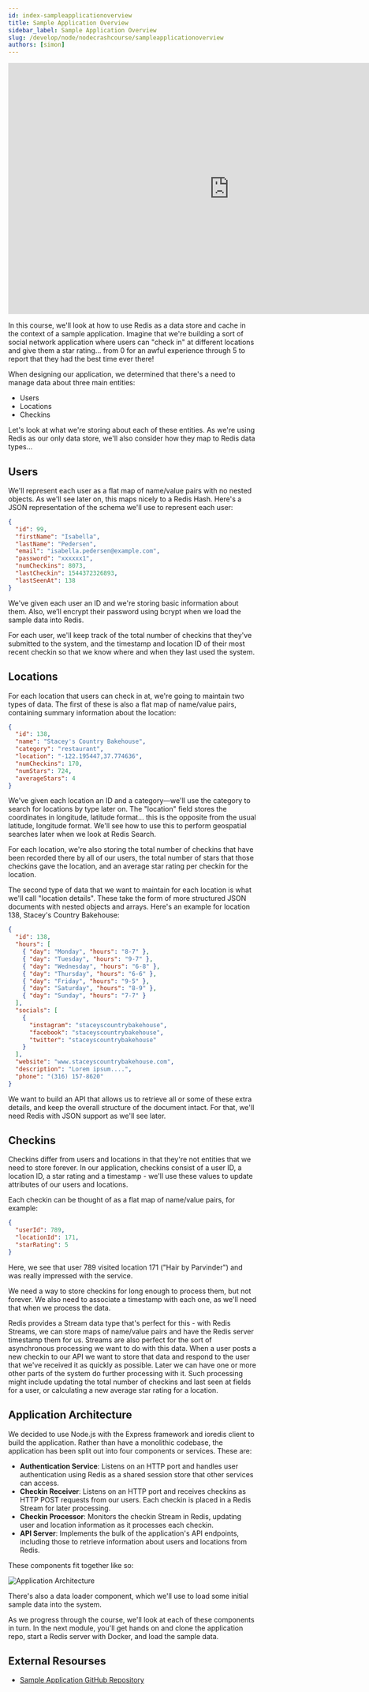 ```yaml
---
id: index-sampleapplicationoverview
title: Sample Application Overview
sidebar_label: Sample Application Overview
slug: /develop/node/nodecrashcourse/sampleapplicationoverview
authors: [simon]
---
```






<div class="text--center">
  <iframe
    width="896"
    height="509"
    src="https://www.youtube.com/embed/bPZX4ZJANK4"
    frameborder="0"
    allow="accelerometer; autoplay; clipboard-write; encrypted-media; gyroscope; picture-in-picture"
    allowfullscreen></iframe>
</div>

In this course, we'll look at how to use Redis as a data store and cache in the context of a sample application. Imagine that we're building a sort of social network application where users can "check in" at different locations and give them a star rating… from 0 for an awful experience through 5 to report that they had the best time ever there!

When designing our application, we determined that there's a need to manage data about three main entities:

- Users
- Locations
- Checkins

Let's look at what we're storing about each of these entities. As we're using Redis as our only data store, we'll also consider how they map to Redis data types...

## Users

We'll represent each user as a flat map of name/value pairs with no nested objects. As we'll see later on, this maps nicely to a Redis Hash. Here's a JSON representation of the schema we'll use to represent each user:

```json
{
  "id": 99,
  "firstName": "Isabella",
  "lastName": "Pedersen",
  "email": "isabella.pedersen@example.com",
  "password": "xxxxxx1",
  "numCheckins": 8073,
  "lastCheckin": 1544372326893,
  "lastSeenAt": 138
}
```

We've given each user an ID and we're storing basic information about them. Also, we’ll encrypt their password using bcrypt when we load the sample data into Redis.

For each user, we'll keep track of the total number of checkins that they've submitted to the system, and the timestamp and location ID of their most recent checkin so that we know where and when they last used the system.

## Locations

For each location that users can check in at, we're going to maintain two types of data. The first of these is also a flat map of name/value pairs, containing summary information about the location:

```json
{
  "id": 138,
  "name": "Stacey's Country Bakehouse",
  "category": "restaurant",
  "location": "-122.195447,37.774636",
  "numCheckins": 170,
  "numStars": 724,
  "averageStars": 4
}
```

We've given each location an ID and a category—we'll use the category to search for locations by type later on. The "location" field stores the coordinates in longitude, latitude format… this is the opposite from the usual latitude, longitude format. We'll see how to use this to perform geospatial searches later when we look at Redis Search.

For each location, we're also storing the total number of checkins that have been recorded there by all of our users, the total number of stars that those checkins gave the location, and an average star rating per checkin for the location.

The second type of data that we want to maintain for each location is what we'll call "location details". These take the form of more structured JSON documents with nested objects and arrays. Here's an example for location 138, Stacey's Country Bakehouse:

```json
{
  "id": 138,
  "hours": [
    { "day": "Monday", "hours": "8-7" },
    { "day": "Tuesday", "hours": "9-7" },
    { "day": "Wednesday", "hours": "6-8" },
    { "day": "Thursday", "hours": "6-6" },
    { "day": "Friday", "hours": "9-5" },
    { "day": "Saturday", "hours": "8-9" },
    { "day": "Sunday", "hours": "7-7" }
  ],
  "socials": [
    {
      "instagram": "staceyscountrybakehouse",
      "facebook": "staceyscountrybakehouse",
      "twitter": "staceyscountrybakehouse"
    }
  ],
  "website": "www.staceyscountrybakehouse.com",
  "description": "Lorem ipsum....",
  "phone": "(316) 157-8620"
}
```

We want to build an API that allows us to retrieve all or some of these extra details, and keep the overall structure of the document intact. For that, we'll need Redis with JSON support as we'll see later.

## Checkins

Checkins differ from users and locations in that they're not entities that we need to store forever. In our application, checkins consist of a user ID, a location ID, a star rating and a timestamp - we'll use these values to update attributes of our users and locations.

Each checkin can be thought of as a flat map of name/value pairs, for example:

```json
{
  "userId": 789,
  "locationId": 171,
  "starRating": 5
}
```

Here, we see that user 789 visited location 171 ("Hair by Parvinder") and was really impressed with the service.

We need a way to store checkins for long enough to process them, but not forever. We also need to associate a timestamp with each one, as we'll need that when we process the data.

Redis provides a Stream data type that's perfect for this - with Redis Streams, we can store maps of name/value pairs and have the Redis server timestamp them for us. Streams are also perfect for the sort of asynchronous processing we want to do with this data. When a user posts a new checkin to our API we want to store that data and respond to the user that we've received it as quickly as possible. Later we can have one or more other parts of the system do further processing with it. Such processing might include updating the total number of checkins and last seen at fields for a user, or calculating a new average star rating for a location.

## Application Architecture

We decided to use Node.js with the Express framework and ioredis client to build the application. Rather than have a monolithic codebase, the application has been split out into four components or services. These are:

- **Authentication Service**: Listens on an HTTP port and handles user authentication using Redis as a shared session store that other services can access.
- **Checkin Receiver**: Listens on an HTTP port and receives checkins as HTTP POST requests from our users. Each checkin is placed in a Redis Stream for later processing.
- **Checkin Processor**: Monitors the checkin Stream in Redis, updating user and location information as it processes each checkin.
- **API Server**: Implements the bulk of the application's API endpoints, including those to retrieve information about users and locations from Redis.

These components fit together like so:

![Application Architecture](images/application_architecture.png)

There's also a data loader component, which we'll use to load some initial sample data into the system.

As we progress through the course, we'll look at each of these components in turn. In the next module, you'll get hands on and clone the application repo, start a Redis server with Docker, and load the sample data.

## External Resourses

- [Sample Application GitHub Repository](https://github.com/redislabs-training/node-js-crash-course)
